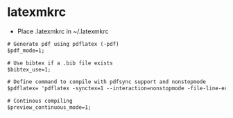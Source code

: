 # latexmkrc

- Place .latexmkrc in ~/.latexmkrc 

```default
# Generate pdf using pdflatex (-pdf)
$pdf_mode=1;

# Use bibtex if a .bib file exists
$bibtex_use=1;

# Define command to compile with pdfsync support and nonstopmode
$pdflatex= 'pdflatex -synctex=1 --interaction=nonstopmode -file-line-error';

# Continous compiling
$preview_continuous_mode=1;
```

